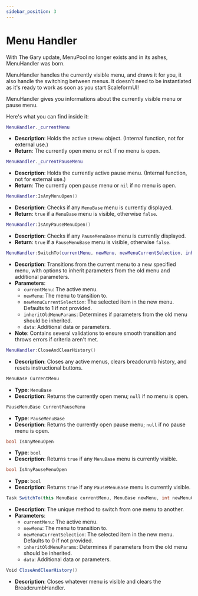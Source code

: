 ```yaml
---
sidebar_position: 3
---
```


# Menu Handler


With The Gary update, MenuPool no longer exists and in its ashes, MenuHandler was born. 

MenuHandler handles the currently visible menu, and draws it for you, it also handle the switching between menus.
It doesn't need to be instantiated as it's ready to work as soon as you start ScaleformUI!

MenuHandler gives you informations about the currently visible menu or pause menu.

Here's what you can find inside it:

<Tabs>

<TabItem value="lua" label="Lua">

```lua
MenuHandler._currentMenu
```
- **Description**: Holds the active `UIMenu` object. (Internal function, not for external use.)
- **Return**: The currently open menu or `nil` if no menu is open.

```lua
MenuHandler._currentPauseMenu
```
- **Description**: Holds the currently active pause menu. (Internal function, not for external use.)
- **Return**: The currently open pause menu or `nil` if no menu is open.


```lua
MenuHandler:IsAnyMenuOpen()
```
- **Description**: Checks if any `MenuBase` menu is currently displayed.
- **Return**: `true` if a `MenuBase` menu is visible, otherwise `false`.

```lua
MenuHandler:IsAnyPauseMenuOpen()
```
- **Description**: Checks if any `PauseMenuBase` menu is currently displayed.
- **Return**: `true` if a `PauseMenuBase` menu is visible, otherwise `false`.

```lua
MenuHandler:SwitchTo(currentMenu, newMenu, newMenuCurrentSelection, inheritOldMenuParams, data)
```
- **Description**: Transitions from the current menu to a new specified menu, with options to inherit parameters from the old menu and additional parameters.
- **Parameters**:
  - `currentMenu`: The active menu.
  - `newMenu`: The menu to transition to.
  - `newMenuCurrentSelection`: The selected item in the new menu. Defaults to 1 if not provided.
  - `inheritOldMenuParams`: Determines if parameters from the old menu should be inherited. 
  - `data`: Additional data or parameters.
- **Note**: Contains several validations to ensure smooth transition and throws errors if criteria aren't met.

```lua
MenuHandler:CloseAndClearHistory()
```
- **Description**: Closes any active menus, clears breadcrumb history, and resets instructional buttons.

</TabItem>
<TabItem value="csharp" label="C#">

```csharp
MenuBase CurrentMenu
```
- **Type**: `MenuBase`
- **Description**: Returns the currently open menu; `null` if no menu is open.

```csharp
PauseMenuBase CurrentPauseMenu
```
- **Type**: `PauseMenuBase`
- **Description**: Returns the currently open pause menu; `null` if no pause menu is open.

```csharp
bool IsAnyMenuOpen
```
- **Type**: `bool`
- **Description**: Returns `true` if any `MenuBase` menu is currently visible.

```csharp
bool IsAnyPauseMenuOpen
```
- **Type**: `bool`
- **Description**: Returns `true` if any `PauseMenuBase` menu is currently visible.

```csharp
Task SwitchTo(this MenuBase currentMenu, MenuBase newMenu, int newMenuCurrentSelection = 0, bool inheritOldMenuParams = false, dynamic data = null)
```
- **Description**: The unique method to switch from one menu to another.
- **Parameters**:
  - `currentMenu`: The active menu.
  - `newMenu`: The menu to transition to.
  - `newMenuCurrentSelection`: The selected item in the new menu. Defaults to 0 if not provided.
  - `inheritOldMenuParams`: Determines if parameters from the old menu should be inherited. 
  - `data`: Additional data or parameters.

```csharp
Void CloseAndClearHistory()
```
- **Description**: Closes whatever menu is visible and clears the BreadcrumbHandler.

</TabItem>
</Tabs>